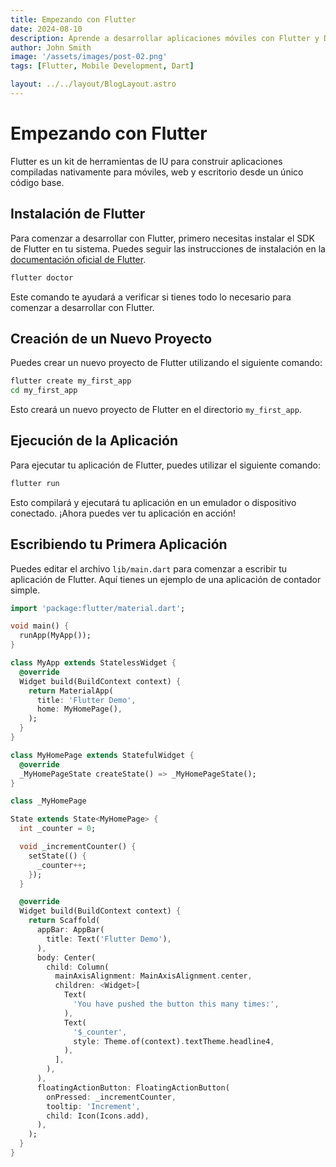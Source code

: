 ```yaml
---
title: Empezando con Flutter
date: 2024-08-10
description: Aprende a desarrollar aplicaciones móviles con Flutter y Dart.
author: John Smith
image: '/assets/images/post-02.png'
tags: [Flutter, Mobile Development, Dart]

layout: ../../layout/BlogLayout.astro
---
```


# Empezando con Flutter

Flutter es un kit de herramientas de IU para construir aplicaciones compiladas nativamente para móviles, web y escritorio desde un único código base.

## Instalación de Flutter

Para comenzar a desarrollar con Flutter, primero necesitas instalar el SDK de Flutter en tu sistema. Puedes seguir las instrucciones de instalación en la [documentación oficial de Flutter](https://flutter.dev/docs/get-started/install).

```bash
flutter doctor
```

Este comando te ayudará a verificar si tienes todo lo necesario para comenzar a desarrollar con Flutter.

## Creación de un Nuevo Proyecto

Puedes crear un nuevo proyecto de Flutter utilizando el siguiente comando:

```bash
flutter create my_first_app
cd my_first_app
```

Esto creará un nuevo proyecto de Flutter en el directorio `my_first_app`.

## Ejecución de la Aplicación

Para ejecutar tu aplicación de Flutter, puedes utilizar el siguiente comando:

```bash
flutter run
```

Esto compilará y ejecutará tu aplicación en un emulador o dispositivo conectado. ¡Ahora puedes ver tu aplicación en acción!

## Escribiendo tu Primera Aplicación

Puedes editar el archivo `lib/main.dart` para comenzar a escribir tu aplicación de Flutter. Aquí tienes un ejemplo de una aplicación de contador simple.

```dart
import 'package:flutter/material.dart';

void main() {
  runApp(MyApp());
}

class MyApp extends StatelessWidget {
  @override
  Widget build(BuildContext context) {
    return MaterialApp(
      title: 'Flutter Demo',
      home: MyHomePage(),
    );
  }
}

class MyHomePage extends StatefulWidget {
  @override
  _MyHomePageState createState() => _MyHomePageState();
}

class _MyHomePage

State extends State<MyHomePage> {
  int _counter = 0;

  void _incrementCounter() {
    setState(() {
      _counter++;
    });
  }

  @override
  Widget build(BuildContext context) {
    return Scaffold(
      appBar: AppBar(
        title: Text('Flutter Demo'),
      ),
      body: Center(
        child: Column(
          mainAxisAlignment: MainAxisAlignment.center,
          children: <Widget>[
            Text(
              'You have pushed the button this many times:',
            ),
            Text(
              '$_counter',
              style: Theme.of(context).textTheme.headline4,
            ),
          ],
        ),
      ),
      floatingActionButton: FloatingActionButton(
        onPressed: _incrementCounter,
        tooltip: 'Increment',
        child: Icon(Icons.add),
      ),
    );
  }
}
```
